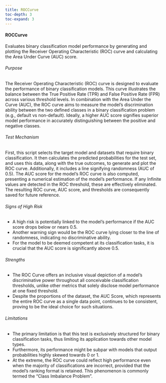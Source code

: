 ```yaml
---
title: ROCCurve
toc-depth: 3
toc-expand: 3
---
```






 
#### ROCCurve

Evaluates binary classification model performance by generating and plotting the Receiver Operating Characteristic
(ROC) curve and calculating the Area Under Curve (AUC) score.

###### Purpose

The Receiver Operating Characteristic (ROC) curve is designed to evaluate the performance of binary classification
models. This curve illustrates the balance between the True Positive Rate (TPR) and False Positive Rate (FPR)
across various threshold levels. In combination with the Area Under the Curve (AUC), the ROC curve aims to measure
the model's discrimination ability between the two defined classes in a binary classification problem (e.g.,
default vs non-default). Ideally, a higher AUC score signifies superior model performance in accurately
distinguishing between the positive and negative classes.

###### Test Mechanism

First, this script selects the target model and datasets that require binary classification. It then calculates the
predicted probabilities for the test set, and uses this data, along with the true outcomes, to generate and plot
the ROC curve. Additionally, it includes a line signifying randomness (AUC of 0.5). The AUC score for the model's
ROC curve is also computed, presenting a numerical estimation of the model's performance. If any Infinite values
are detected in the ROC threshold, these are effectively eliminated. The resulting ROC curve, AUC score, and
thresholds are consequently saved for future reference.

###### Signs of High Risk

- A high risk is potentially linked to the model's performance if the AUC score drops below or nears 0.5.
- Another warning sign would be the ROC curve lying closer to the line of randomness, indicating no discriminative
ability.
- For the model to be deemed competent at its classification tasks, it is crucial that the AUC score is
significantly above 0.5.

###### Strengths

- The ROC Curve offers an inclusive visual depiction of a model's discriminative power throughout all conceivable
classification thresholds, unlike other metrics that solely disclose model performance at one fixed threshold.
- Despite the proportions of the dataset, the AUC Score, which represents the entire ROC curve as a single data
point, continues to be consistent, proving to be the ideal choice for such situations.

###### Limitations

- The primary limitation is that this test is exclusively structured for binary classification tasks, thus limiting
its application towards other model types.
- Furthermore, its performance might be subpar with models that output probabilities highly skewed towards 0 or 1.
- At the extreme, the ROC curve could reflect high performance even when the majority of classifications are
incorrect, provided that the model's ranking format is retained. This phenomenon is commonly termed the "Class
Imbalance Problem".




 